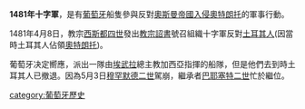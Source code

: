 {{unreferenced|time=2014-08-03T11:16:08+00:00}}
'''1481年十字軍'''，是有[[葡萄牙|葡萄牙]]船隻參與反對[[奧斯曼帝國入侵奧特朗托|奧斯曼帝國入侵奧特朗托]]的軍事行動。

1481年4月8日，教宗[[西斯都四世|西斯都四世]]發出[[教宗詔書|教宗詔書]]號召組織十字軍反對[[土耳其人|土耳其人]](因當時土耳其人佔領[[奧特朗托|奧特朗托]])。

葡萄牙决定嚮應，派出一隊由[[埃武拉|埃武拉]]總主教加西亞指揮的船隊，但是他們去到時土耳其人已撤退。因為5月3日[[穆罕默德二世|穆罕默德二世]]駕崩，繼承者[[巴耶塞特二世|巴耶塞特二世]]忙於繼位。

[[category:葡萄牙歷史|category:葡萄牙歷史]]